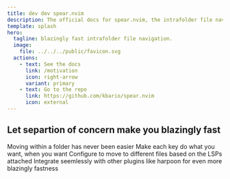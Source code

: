 ```yaml
---
title: dev dev spear.nvim
description: The official docs for spear.nvim, the intrafolder file navigation plugin for neovim.
template: splash
hero:
  tagline: blazingly fast intrafolder file navigation.
  image:
    file: ../../../public/favicon.svg
  actions:
    - text: See the docs
      link: /motivation
      icon: right-arrow
      variant: primary
    - text: Go to the repo
      link: https://github.com/kbario/spear.nvim
      icon: external
---
```



## Let separtion of concern make you blazingly fast

<CardGrid stagger>
	<Card title="Effortless" icon="star">
		Moving within a folder has never been easier
		<LinkCard title="Check out how!" href="/guides/authoring-content/" />
	</Card>
	<Card title="Customisable" icon="pen">
		Make each key do what you want, when you want
		<LinkCard title="See configuration" href="/guides/authoring-content/" />
	</Card>
	<Card title="LSP and Filetype Dependent" icon="setting">
		Configure to move to different files based on the LSPs attached
		<LinkCard title="View recipes" href="/guides/authoring-content/" />
	</Card>
	<Card title="Better together" icon="rocket">
		Integrate seemlessly with other plugins like harpoon for even more blazingly fastness
		<LinkCard title="Use with Harpoon!" href="/guides/authoring-content/" />
	</Card>
</CardGrid>
